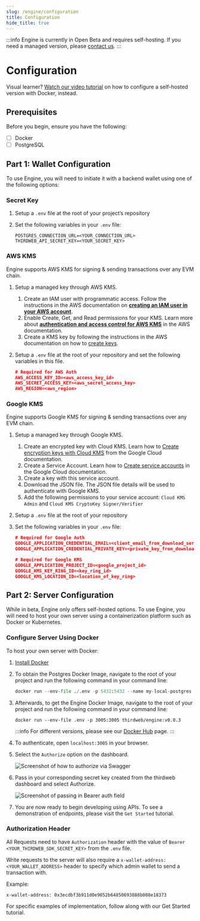 ```yaml
---
slug: /engine/configuration
title: Configuration
hide_title: true
---
```



:::info
Engine is currently in Open Beta and requires self-hosting. If you need a managed version, please [contact us](https://thirdweb.com/contact-us).
:::

# Configuration

Visual learner? [Watch our video tutorial](https://www.youtube.com/watch?v=NEhgvKojvqE) on how to configure a self-hosted version with Docker, instead.

## Prerequisites

Before you begin, ensure you have the following:

- [ ] Docker
- [ ] PostgreSQL

## Part 1: Wallet Configuration

To use Engine, you will need to initiate it with a backend wallet using one of the following options:

### Secret Key

1. Setup a `.env` file at the root of your project’s repository
2. Set the following variables in your `.env` file:

   ```
   POSTGRES_CONNECTION_URL=<YOUR_CONNECTION_URL>
   THIRDWEB_API_SECRET_KEY=<YOUR_SECRET_KEY>
   ```

### AWS KMS

Engine supports AWS KMS for signing & sending transactions over any EVM chain.

1. Setup a managed key through AWS KMS.
   1. Create an IAM user with programmatic access. Follow the instructions in the AWS documentation on **[creating an IAM user in your AWS account](https://docs.aws.amazon.com/IAM/latest/UserGuide/id_users_create.html#id_users_create_console)**.
   2. Enable Create, Get, and Read permissions for your KMS. Learn more about **[authentication and access control for AWS KMS](https://docs.aws.amazon.com/kms/latest/developerguide/control-access.html)** in the AWS documentation.
   3. Create a KMS key by following the instructions in the AWS documentation on how to [create keys](https://docs.aws.amazon.com/kms/latest/developerguide/create-keys.html).
2. Setup a `.env` file at the root of your repository and set the following variables in this file.

   ```json
   # Required for AWS Auth
   AWS_ACCESS_KEY_ID=<aws_access_key_id>
   AWS_SECRET_ACCESS_KEY=<aws_secret_access_key>
   AWS_REGION=<aws_region>
   ```

### Google KMS

Engine supports Google KMS for signing & sending transactions over any EVM chain.

1. Setup a managed key through Google KMS.
   1. Create an encrypted key with Cloud KMS. Learn how to [Create encryption keys with Cloud KMS](https://cloud.google.com/kms/docs/create-encryption-keys#before-you-begin) from the Google Cloud documentation.
   2. Create a Service Account. Learn how to [Create service accounts](https://cloud.google.com/iam/docs/service-accounts-create) in the Google Cloud documentation.
   3. Create a key with this service account.
   4. Download the JSON file. The JSON file details will be used to authenticate with Google KMS.
   5. Add the following permissions to your service account: `Cloud KMS Admin` and `Cloud KMS CryptoKey Signer/Verifier`
2. Setup a `.env` file at the root of your repository
3. Set the following variables in your `.env` file:

   ```json
   # Required for Google Auth
   GOOGLE_APPLICATION_CREDENTIAL_EMAIL=<client_email_from_download_service_account_json>
   GOOGLE_APPLICATION_CREDENTIAL_PRIVATE_KEY=<private_key_from_download_service_account_json>

   # Required for Google KMS
   GOOGLE_APPLICATION_PROJECT_ID=<google_project_id>
   GOOGLE_KMS_KEY_RING_ID=<key_ring_id>
   GOOGLE_KMS_LOCATION_ID=<location_of_key_ring>
   ```

## Part 2: Server Configuration

While in beta, Engine only offers self-hosted options. To use Engine, you will need to host your own server using a containerization platform such as Docker or Kubernetes.

### Configure Server Using Docker

To host your own server with Docker:

1. [Install Docker](https://docs.docker.com/get-docker/)

2. To obtain the Postgres Docker Image, navigate to the root of your project and run the following command in your command line:

   ```python
   docker run --env-file ./.env -p 5432:5432 --name my-local-postgres -d postgres
   ```

3. Afterwards, to get the Engine Docker Image, navigate to the root of your project and run the following command in your command line:

   ```
   docker run --env-file .env -p 3005:3005 thirdweb/engine:v0.0.3
   ```

   :::info
   For different versions, please see our [Docker Hub](https://hub.docker.com/r/thirdweb/web3-api) page.
   :::

4. To authenticate, open `localhost:3005` in your browser.
5. Select the `Authorize` option on the dashboard.

   ![Screenshot of how to authorize via Swagger](./assets/authorize-api.png)

6. Pass in your corresponding secret key created from the thirdweb dashboard and select Authorize.

   ![Screenshot of passing in Bearer auth field](./assets/authorize-bearer.png)

7. You are now ready to begin developing using APIs. To see a demonstration of endpoints, please visit the `Get Started` tutorial.

### Authorization Header

All Requests need to have `Authorization` header with the value of `Bearer <YOUR_THIRDWEB_SDK_SECRET_KEY>` from the `.env` file.

Write requests to the server will also require a `x-wallet-address: <YOUR_WALLET_ADDRESS>` header to specify which admin wallet to send a transaction with.

Example:

```
x-wallet-address: 0x3ecdbf3b911d0e9052b64850693888b008e18373
```

For specific examples of implementation, follow along with our Get Started tutorial.
